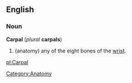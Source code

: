 {{wikipedia}}
==English==
===Noun===
'''Carpal''' (''plural'' '''carpals''')
# (anatomy) any of the eight bones of the [[wrist]].

[[Category:Anatomy]]

[[pl:Carpal]]